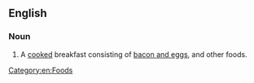 ==English==

===Noun===
{{en-noun|head=[[full]] [[English]]|-|es}}

# {{idiomatic}} A [[cooked]] breakfast consisting of [[bacon and eggs]], and other foods.

[[Category:en:Foods]]